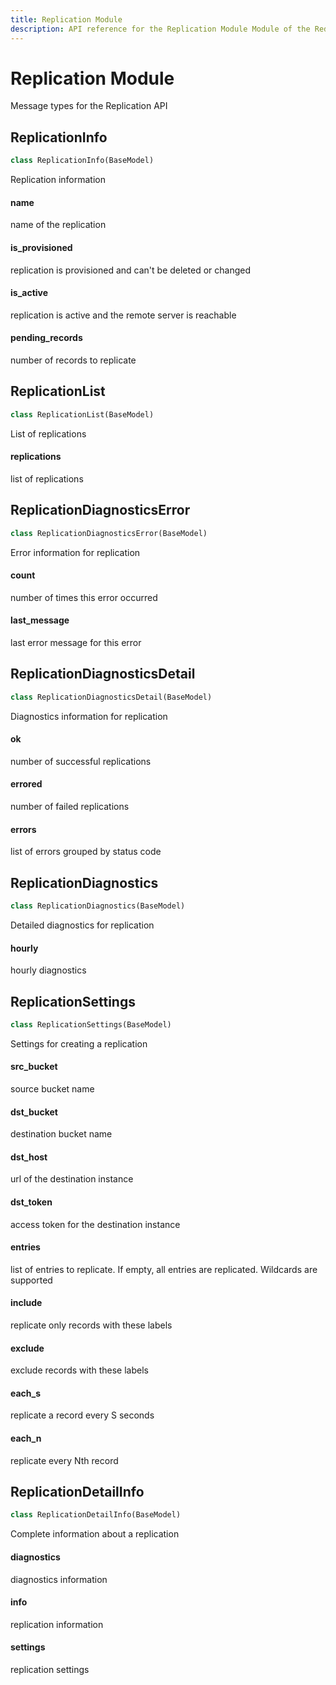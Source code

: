 ```yaml
---
title: Replication Module
description: API reference for the Replication Module Module of the ReductStore Client SDK for Python.
---
```

<head>
    <link rel="canonical" href="https://www.reduct.store/docs/sdk/py/msg.replication" />
</head>

# Replication Module

<a id="reduct.msg.replication"></a>



Message types for the Replication API

<a id="reduct.msg.replication.ReplicationInfo"></a>

## ReplicationInfo

```python
class ReplicationInfo(BaseModel)
```

Replication information

<a id="reduct.msg.replication.ReplicationInfo.name"></a>

#### name

name of the replication

<a id="reduct.msg.replication.ReplicationInfo.is_provisioned"></a>

#### is\_provisioned

replication is provisioned and can't be deleted or changed

<a id="reduct.msg.replication.ReplicationInfo.is_active"></a>

#### is\_active

replication is active and the remote server is reachable

<a id="reduct.msg.replication.ReplicationInfo.pending_records"></a>

#### pending\_records

number of records to replicate

<a id="reduct.msg.replication.ReplicationList"></a>

## ReplicationList

```python
class ReplicationList(BaseModel)
```

List of replications

<a id="reduct.msg.replication.ReplicationList.replications"></a>

#### replications

list of replications

<a id="reduct.msg.replication.ReplicationDiagnosticsError"></a>

## ReplicationDiagnosticsError

```python
class ReplicationDiagnosticsError(BaseModel)
```

Error information for replication

<a id="reduct.msg.replication.ReplicationDiagnosticsError.count"></a>

#### count

number of times this error occurred

<a id="reduct.msg.replication.ReplicationDiagnosticsError.last_message"></a>

#### last\_message

last error message for this error

<a id="reduct.msg.replication.ReplicationDiagnosticsDetail"></a>

## ReplicationDiagnosticsDetail

```python
class ReplicationDiagnosticsDetail(BaseModel)
```

Diagnostics information for replication

<a id="reduct.msg.replication.ReplicationDiagnosticsDetail.ok"></a>

#### ok

number of successful replications

<a id="reduct.msg.replication.ReplicationDiagnosticsDetail.errored"></a>

#### errored

number of failed replications

<a id="reduct.msg.replication.ReplicationDiagnosticsDetail.errors"></a>

#### errors

list of errors grouped by status code

<a id="reduct.msg.replication.ReplicationDiagnostics"></a>

## ReplicationDiagnostics

```python
class ReplicationDiagnostics(BaseModel)
```

Detailed diagnostics for replication

<a id="reduct.msg.replication.ReplicationDiagnostics.hourly"></a>

#### hourly

hourly diagnostics

<a id="reduct.msg.replication.ReplicationSettings"></a>

## ReplicationSettings

```python
class ReplicationSettings(BaseModel)
```

Settings for creating a replication

<a id="reduct.msg.replication.ReplicationSettings.src_bucket"></a>

#### src\_bucket

source bucket name

<a id="reduct.msg.replication.ReplicationSettings.dst_bucket"></a>

#### dst\_bucket

destination bucket name

<a id="reduct.msg.replication.ReplicationSettings.dst_host"></a>

#### dst\_host

url of the destination instance

<a id="reduct.msg.replication.ReplicationSettings.dst_token"></a>

#### dst\_token

access token for the destination instance

<a id="reduct.msg.replication.ReplicationSettings.entries"></a>

#### entries

list of entries to replicate. If empty, all entries are replicated.
Wildcards are supported

<a id="reduct.msg.replication.ReplicationSettings.include"></a>

#### include

replicate only records with these labels

<a id="reduct.msg.replication.ReplicationSettings.exclude"></a>

#### exclude

exclude records with these labels

<a id="reduct.msg.replication.ReplicationSettings.each_s"></a>

#### each\_s

replicate a record every S seconds

<a id="reduct.msg.replication.ReplicationSettings.each_n"></a>

#### each\_n

replicate every Nth record

<a id="reduct.msg.replication.ReplicationDetailInfo"></a>

## ReplicationDetailInfo

```python
class ReplicationDetailInfo(BaseModel)
```

Complete information about a replication

<a id="reduct.msg.replication.ReplicationDetailInfo.diagnostics"></a>

#### diagnostics

diagnostics information

<a id="reduct.msg.replication.ReplicationDetailInfo.info"></a>

#### info

replication information

<a id="reduct.msg.replication.ReplicationDetailInfo.settings"></a>

#### settings

replication settings


